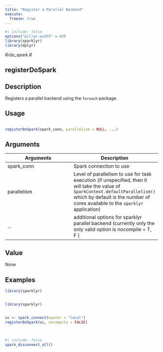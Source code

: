 ```yaml
---
title: "Register a Parallel Backend"
execute:
  freeze: true
---
```


```r
#| include: false
options("pillar.width" = 60)
library(sparklyr) 
library(dplyr)
```

*R/do_spark.R*

## registerDoSpark

## Description
 Registers a parallel backend using the `foreach` package. 


## Usage
```r
 
registerDoSpark(spark_conn, parallelism = NULL, ...) 
```

## Arguments
|Arguments|Description|
|---|---|
| spark_conn | Spark connection to use |
| parallelism | Level of parallelism to use for task execution (if unspecified, then it will take the value of  `SparkContext.defaultParallelism()` which by default is the number  of cores available to the `sparklyr` application) |
| ... | additional options for sparklyr parallel backend (currently only the only valid option is nocompile = T, F ) |



## Value
 None 


## Examples
```r
library(sparklyr)
 
```
```r
library(sparklyr)
 
 
sc <- spark_connect(master = "local") 
registerDoSpark(sc, nocompile = FALSE) 
 
 
```



```r
#| include: false
spark_disconnect_all()
```
